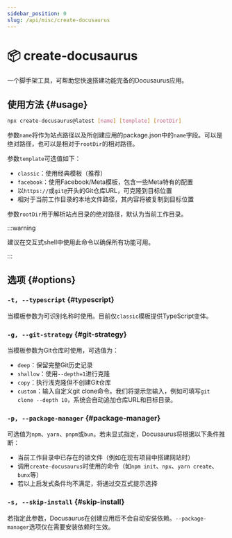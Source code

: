 ```yaml
---
sidebar_position: 0
slug: /api/misc/create-docusaurus
---
```


# 📦 create-docusaurus

一个脚手架工具，可帮助您快速搭建功能完备的Docusaurus应用。

## 使用方法 {#usage}

```bash
npx create-docusaurus@latest [name] [template] [rootDir]
```

参数`name`将作为站点路径以及所创建应用的package.json中的`name`字段。可以是绝对路径，也可以是相对于`rootDir`的相对路径。

参数`template`可选值如下：

- `classic`：使用经典模板（推荐）
- `facebook`：使用Facebook/Meta模板，包含一些Meta特有的配置
- 以`https://`或`git@`开头的Git仓库URL，可克隆到目标位置
- 相对于当前工作目录的本地文件路径，其内容将被复制到目标位置

参数`rootDir`用于解析站点目录的绝对路径，默认为当前工作目录。

:::warning

建议在交互式shell中使用此命令以确保所有功能可用。

:::

## 选项 {#options}

### `-t, --typescript` {#typescript}

当模板参数为可识别名称时使用。目前仅`classic`模板提供TypeScript变体。

### `-g, --git-strategy` {#git-strategy}

当模板参数为Git仓库时使用，可选值为：

- `deep`：保留完整Git历史记录
- `shallow`：使用`--depth=1`进行克隆
- `copy`：执行浅克隆但不创建Git仓库
- `custom`：输入自定义git clone命令。我们将提示您输入，例如可填写`git clone --depth 10`，系统会自动追加仓库URL和目标目录。

### `-p, --package-manager` {#package-manager}

可选值为`npm`、`yarn`、`pnpm`或`bun`。若未显式指定，Docusaurus将根据以下条件推断：

- 当前工作目录中已存在的锁文件（例如在现有项目中搭建网站时）
- 调用`create-docusaurus`时使用的命令（如`npm init`、`npx`、`yarn create`、`bunx`等）
- 若以上启发式条件均不满足，将通过交互式提示选择

### `-s, --skip-install` {#skip-install}

若指定此参数，Docusaurus在创建应用后不会自动安装依赖。`--package-manager`选项仅在需要安装依赖时生效。